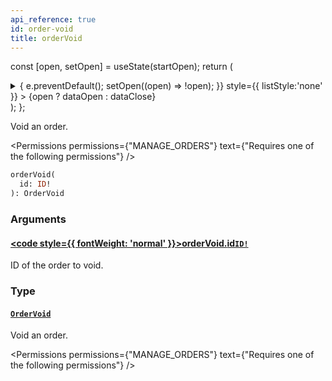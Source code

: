 ```yaml
---
api_reference: true
id: order-void
title: orderVoid
---
```






const [open, setOpen] = useState(startOpen);
return (
<details {...(open ? { open: true } : {})} className="details" style={{ border:'none', boxShadow:'none', background:'var(--ifm-background-color)' }}>
<summary
onClick={(e) => {
e.preventDefault();
setOpen((open) => !open);
}}
style={{ listStyle:'none' }} >
{open ? dataOpen : dataClose}
</summary>
{open && children}
</details>
);
};

Void an order.


<Permissions permissions={"MANAGE_ORDERS"} text={"Requires one of the following permissions"} />


```graphql
orderVoid(
  id: ID!
): OrderVoid
```

### Arguments

#### [<code style={{ fontWeight: 'normal' }}>orderVoid.<b>id</b></code>](#)<Bullet />[`ID!`](../../../api-reference/miscellaneous/scalars/id.mdx) <Badge class="badge badge--secondary" text="non-null"/> <Badge class="badge badge--secondary" text="scalar"/> <Badge class="badge badge--secondary" text="miscellaneous"/>

ID of the order to void.

### Type

#### [`OrderVoid`](../../../api-reference/orders/objects/order-void.mdx) <Badge class="badge badge--secondary" text="object"/> <Badge class="badge badge--secondary" text="orders"/>

Void an order.


<Permissions permissions={"MANAGE_ORDERS"} text={"Requires one of the following permissions"} />


